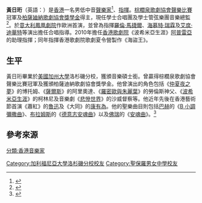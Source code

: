 '''黃日珩'''（英語：{{lang|en|Apollo Wong}}）是[[香港|香港]]一名男低中音[[聲樂家|聲樂家]]<ref>{{Cite web |url=http://www.hkphil.org/tch/concerts_and_ticket/artists/artistsdetail.jsp?id=1378 |title=香港管弦樂團 黃日珩 |access-date=2016-08-12 |archive-url=https://web.archive.org/web/20160813012710/http://www.hkphil.org/tch/concerts_and_ticket/artists/artistsdetail.jsp?id=1378 |archive-date=2016-08-13 |dead-url=yes }}</ref>、[[指揮|指揮]]。[[棕櫚泉歌劇協會聲樂比賽|棕櫚泉歌劇協會聲樂比賽]]冠軍及[[柏薩廸納歌劇協會獎學金|柏薩廸納歌劇協會獎學金]]得主，現任學士合唱團及學士管弦樂團音樂總監<ref>{{Cite web |url=https://hksl.org/zh-hant/non-hksl-musicians/apollo-wong/ |title=香港小交響樂團 黃日珩 |access-date=2019-07-26 |archive-date=2019-07-26 |archive-url=https://web.archive.org/web/20190726130503/https://hksl.org/zh-hant/non-hksl-musicians/apollo-wong/ |dead-url=no }}</ref>。於[[意大利|意大利]][[鳳凰劇院|鳳凰劇院]]作歐洲首演，並曾為指揮[[羅倫·馬捷爾|羅倫·馬捷爾]]、[[海慕特‧瑞霖|海慕特‧瑞霖]]及[[艾度·迪華特|艾度·迪華特]]等演出擔任合唱指導。2010年擔任[[香港歌劇院|香港歌劇院]]《波希米亞生涯》[[阿普雷亞|阿普雷亞]]的助理指揮；同年指揮香港歌劇院歌劇夏令營製作《海盜王》。

==生平==
黃日珩畢業於[[美國|美國]][[加利福尼亞大學|加州大學]]洛杉磯分校，獲頒音樂碩士銜。曾贏得棕櫚泉歌劇協會聲樂比賽冠軍及獲頒柏薩迪納歌劇協會獎學金。他曾演出的角色包括《[[仲夏夜之夢|仲夏夜之夢]]》的博托姆、《[[薩爾斯|薩爾斯]]》的阿里奧達、《[[羅密歐與朱麗葉|羅密歐與朱麗葉]]》的勞倫斯神父、《[[波希米亞生涯|波希米亞生涯]]》的柯林尼及音樂劇《[[悲慘世界|悲慘世界]]》的沙威督察等。他近年先後在香港藝術節首演《蕭紅》的[[魯迅|魯迅]]及《大同》的[[康有為|康有為]]。他的聖樂曲目則包括[[巴赫|巴赫]]的《[[B_小調彌撒曲|B 小調彌撒曲]]》、[[布拉姆斯|布拉姆斯]]的《[[德意志安魂曲|德意志安魂曲]]》以及[[佛瑞|佛瑞]]的《[[安魂曲|安魂曲]]》。<ref>{{Cite web|url=http://www.singfest.hk/#!copy-of-2014-/c1q7m|title=SingFest|accessdate=2016-08-12|work=SingFest|archive-date=2021-01-26|archive-url=https://web.archive.org/web/20210126060148/https://www.singfest.hk/#!copy-of-2014-/c1q7m|dead-url=no}}</ref>

==參考來源==
<references />
{{DEFAULTSORT:Wong}}
[[分類:香港音樂家|分類:香港音樂家]]
[[Category:加利福尼亞大學洛杉磯分校校友|Category:加利福尼亞大學洛杉磯分校校友]]
[[Category:聖保羅男女中學校友|Category:聖保羅男女中學校友]]